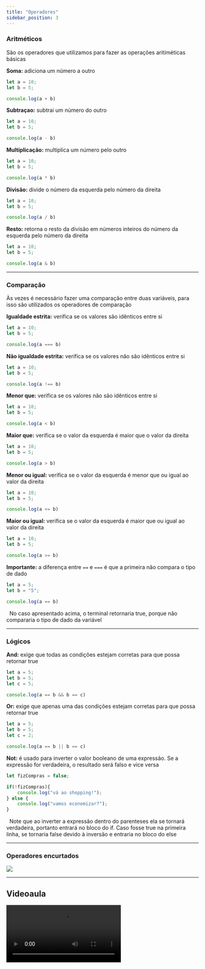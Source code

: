 ```yaml
---
title: "Operadores"
sidebar_position: 3
---
```


### Aritméticos

São os operadores que utilizamos para fazer as operações aritiméticas básicas

**Soma:** adiciona um número a outro

```javascript
let a = 10;
let b = 5;

console.log(a + b)
```

**Subtraçao:** subtrai um número do outro

```javascript
let a = 10;
let b = 5;

console.log(a - b)
```

**Multiplicação:** multiplica um número pelo outro

```javascript
let a = 10;
let b = 5;

console.log(a * b)
```

**Divisão:** divide o número da esquerda pelo número da direita

```javascript
let a = 10;
let b = 5;

console.log(a / b)
```

**Resto:** retorna o resto da divisão em números inteiros do número da esquerda pelo número da direita

```javascript
let a = 10;
let b = 5;

console.log(a & b)
```

---

### Comparação

Às vezes é necessário fazer uma comparação entre duas variáveis, para isso são utilizados os operadores de comparação

**Igualdade estrita:** verifica se os valores são idênticos entre si

```javascript
let a = 10;
let b = 5;

console.log(a === b)
```

**Não igualdade estrita:** verifica se os valores não são idênticos entre si

```javascript
let a = 10;
let b = 5;

console.log(a !== b)
```

**Menor que:** verifica se os valores não são idênticos entre si

```javascript
let a = 10;
let b = 5;

console.log(a < b)
```

**Maior que:** verifica se o valor da esquerda é maior que o valor da direita

```javascript
let a = 10;
let b = 5;

console.log(a > b)
```

**Menor ou igual:** verifica se o valor da esquerda é menor que ou igual ao valor da direita

```javascript
let a = 10;
let b = 5;

console.log(a <= b)
```

**Maior ou igual:** verifica se o valor da esquerda é maior que ou igual ao valor da direita

```javascript
let a = 10;
let b = 5;

console.log(a >= b)
```

**Importante:** a diferença entre `==` e `===` é que a primeira não compara o tipo de dado

```javascript
let a = 5;
let b = "5";

console.log(a == b)
```

&nbsp;
No caso apresentado acima, o terminal retornaria true, porque não compararia o tipo de dado da variável
&nbsp;

---

### Lógicos

**And:** exige que todas as condições estejam corretas para que possa retornar true

```javascript
let a = 5;
let b = 5;
let c = 5;

console.log(a == b && b == c)
```

**Or:** exige que apenas uma das condições estejam corretas para que possa retornar true

```javascript
let a = 5;
let b = 5;
let c = 2;

console.log(a == b || b == c)
```

**Not:** é usado para inverter o valor booleano de uma expressão. Se a expressão for verdadeira, o resultado será falso e vice versa

```javascript
let fizCompras = false;

if(!fizCompras){
	console.log("vá ao shopping!");
} else {
	console.log("vamos economizar?");
}
```

&nbsp;
Note que ao inverter a expressão dentro do parenteses ela se tornará verdadeira, portanto entrará no bloco do if. Caso fosse true na primeira linha, se tornaria false devido à inversão e entraria no bloco do else
&nbsp;

---

### Operadores encurtados

![](./assets/img-op.jpg)

---

## Videoaula

<video src="https://www.youtube.com/embed/vvSDqbQitjY?list=PLc77ERAwzB_0-C3oGJm0y-HPBf2dWS7UL" />

---


## Quizz

<Quiz
  question="1. Qual operador em JavaScript é usado para atribuir um valor a uma variável?"
  answers={["+", "=", "==", "==="]}
  correctIndex={1}
/>

```javascript
let num1 = 10;
let num2 = 3;

let resto = num1 % num2;

console.log(resto);
```

<Quiz
  question="2. Qual será o valor da variável resto após a execução deste trecho de código?"
  answers={["0", "2", "3", "1"]}
  correctIndex={3}
/>

<Quiz
  question="3. Suponha que você tenha duas variáveis booleanas: temCartao e temCredito. Você deseja imprimir 'Você pode fazer a compra' apenas se ambas as variáveis forem verdadeiras. Qual expressão lógica abaixo atende a essa condição?"
  answers={[
    "temCartao || temCredito",
    "temCartao && temCredito",
    "!temCartao && !temCredito",
    "temCartao && !temCredito",
  ]}
  correctIndex={1}
/>
